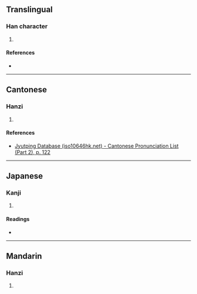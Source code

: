 {{character info/new}}
==Translingual==

===Han character===
{{Han char|rn=72|rad=日|as=04|sn=8|four=|canj=PUA|ids=⿱屯日}}

# {{defn|Han|sort=日04}}

====References====
* {{Han ref|kx=0490.280|dkj=13778|dj=0851.270|hdz=21489.070|uh=65FE|ud=26110}}

----

==Cantonese==

===Hanzi===
{{yue-hanzi|jyut=[[ceon1]]|y=cheun1}}

# {{defn|lang=yue|sort=日04}}

====References====
* [http://www.iso10646hk.net/jp/document/download.jsp Jyutping Database (iso10646hk.net) - Cantonese Pronunciation List (Part 2), p. 122]

----

==Japanese==

===Kanji===
{{ja-kanji|grade=|rs=日04}}

# {{defn|lang=ja|sort=日04}}

====Readings====
* {{ja-readings|on=[[しゅん]] (shun)|kun=[[はる]] (haru)}}

----

==Mandarin==

===Hanzi===
{{cmn-hanzi|pin=[[chūn]] ([[chun1]])|wg=ch'un<sup>1</sup>}}

# {{defn|lang=cmn|sort=日04}}